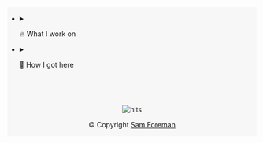 ::: {.callout-tip icon=false title='➕ More' collapse="true" style="text-align: left!important; width:100%; background-color:rgba(131,131,131,0.05)!important; border: 1px solid rgba(131,131,131,0.0); opacity:100%; margin-block-start: 1pt; margin-inline-end: 2pt;"}

<!--
```pyodide
import micropip as mp
await mp.install("seaborn")
await mp.install("pandas")
await mp.install("https://github.com/saforem2/ambivalent")
```
-->

- <details closed><summary>🔥 What I work on</summary>

  As a member of the [AI / ML Group](https://www.alcf.anl.gov/about/people/group/506) at
  [ALCF](https://alcf.anl.gov), I work on:

  ::: {.flex-container}

  ::: {.flex-container}

  - 🤖 🧪 [AI + Science](https://github.com/saforem2/)

  - 🎲 [Building better sampling methods for Lattice QCD](https://github.com/saforem2/l2hmc-qcd)

  - 🧬 [Genome-Scale Language Models](https://www.biorxiv.org/content/10.1101/2022.10.10.511571v2)

      - [{{< iconify logos github-octocat >}} GenSLM](https://github.com/ramanathanlab/genslm)

      - 🥇 [ACM Gordon Bell Special Prize](https://www.acm.org/media-center/2022/november/gordon-bell-special-prize-covid-research-2022)

  :::

  ::: {.flex-container}

  - 🌍 [Foundation models for long term climate forecasting](https://saforem2.github.io/climate-analysis)

  - 🏃‍♂️ [Scaling Large Language Models](https://github.com/argonne-lcf/Megatron-DeepSpeed)

  - 🏎️ [Distributed training across thousands of GPUs](https://github.com/argonne-lcf/mlprof)

  :::

  :::

  </details>

- <details closed><summary>📍 How I got here</summary>

  [NOTE: Update the **NEW** text below !!]: #

  My [current research](https://saforem2.github.io/l2hmc-qcd) focuses on
  using deep generative modeling to help build better sampling algorithms
  in lattice gauge theory. In particular, I'm interested in building gauge
  equivariant neural network architectures and using inductive priors to
  incorporate physical symmetries into machine learning models.

  <br>

  I received my PhD in Physics from the University of Iowa in 2019 and my
  thesis was on
  [Learning Better Physics: A Machine Learning Approach to Lattice Gauge Theory](https://iro.uiowa.edu/esploro/outputs/doctoral/Learning-better-physics-a-machine-learning/9983776792002771).

  <br>

  Prior to this, I completed two bachelors degrees (Engineering Physics and
  Applied Mathematics, 2015) at The University of Illinois at
  Urbana-Champaign. My undergraduate dissertation was titled 
  [Energy Storage in Quantum Resonators](https://aip.scitation.org/doi/10.1063/1.5009698)
  and was
  supervised by Professor 
  [Alfred Hübler](https://en.wikipedia.org/wiki/Alfred_H%C3%BCbler)
  within the Center for Complex Systems Research at UIUC.

  This work ultimately resulted in a [patent](https://scholar.google.com/citations?view_op=view_citation&hl=en&user=vV_1zDwAAAAJ&pagesize=80&citation_for_view=vV_1zDwAAAAJ:SeFeTyx0c_EC) !!

  </details>

::: {style="text-align:center;"}

<iframe class="deferred-media" data-defer-src="https://github.com/sponsors/saforem2/button" title="Sponsor saforem2" height="32" width="114" loading="lazy" style="border: 0; border-radius: 6px;"></iframe>

<img class="deferred-media" alt="hits" data-defer-src="https://hitscounter.dev/api/hit?url=samforeman.me&label=samforeman.me&icon=check2-square&color=%236c757d" loading="lazy" decoding="async" fetchpriority="low" style="max-width: 114px; height: auto;">

[© Copyright [Sam Foreman](https://samforeman.me)]{.dim-text}

:::

:::


